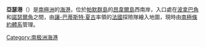 {{coord|64|46|S|64|04|W|display=title}}
'''亞瑟港'''（{{lang-en|Arthur Harbour}}）是[[南極洲|南極洲]]的[[海港|海港]]，位於[[帕默群島|帕默群島]]的[[昂韋爾島|昂韋爾島]]西南岸，入口處在[[波拿巴角|波拿巴角]]和[[諾瑟爾角|諾瑟爾角]]之間，由[[讓-巴蒂斯特·夏古|讓-巴蒂斯特·夏古]]率領的[[法國|法國]]探險隊繪入地圖，現時由[[南極條約體系|南極條約體系]]管理。

{{Antarctica-geo-stub}}
[[Category:南极洲海港|Category:南极洲海港]]